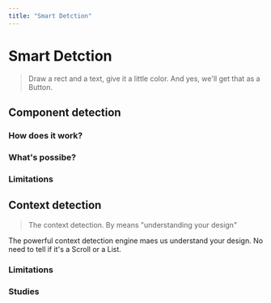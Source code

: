 ```yaml
---
title: "Smart Detction"
---
```


# Smart Detction

> Draw a rect and a text, give it a little color. And yes, we'll get that as a Button.

## Component detection

### How does it work?

### What's possibe?

### Limitations

## Context detection

> The context detection. By means "understanding your design"

The powerful context detection engine maes us understand your design. No need to tell if it's a Scroll or a List.

### Limitations

### Studies
